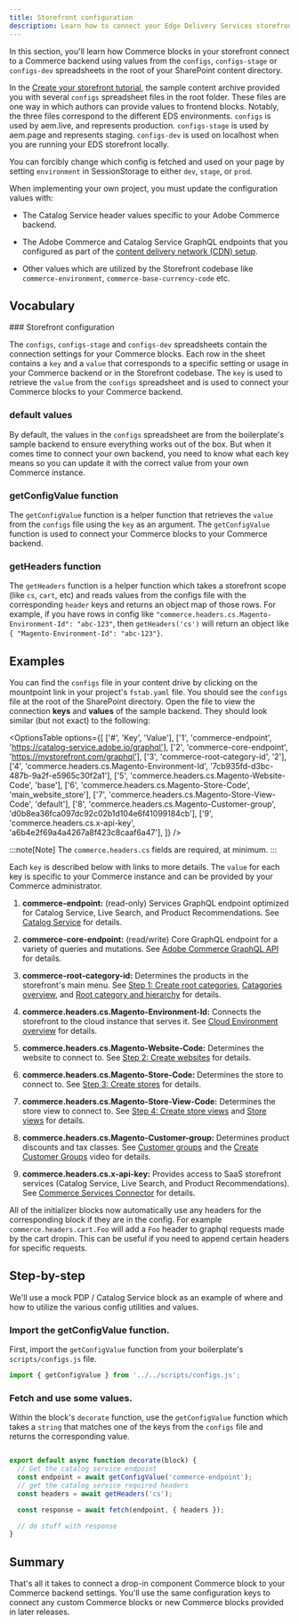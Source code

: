 ```yaml
---
title: Storefront configuration
description: Learn how to connect your Edge Delivery Services storefront to your Adobe Commerce backend.
---
```



In this section, you'll learn how Commerce blocks in your storefront connect to a Commerce backend using values from the `configs`, `configs-stage` or `configs-dev` spreadsheets in the root of your SharePoint content directory.

In the [Create your storefront tutorial](/get-started/), the sample content archive provided you with several `configs` spreadsheet files in the root folder. These files are one way in which authors can provide values to frontend blocks. Notably, the three files correspond to the different EDS environments. `configs` is used by aem.live, and represents production. `configs-stage` is used by aem.page and represents staging. `configs-dev` is used on localhost when you are running your EDS storefront locally.

You can forcibly change which config is fetched and used on your page by setting `environment` in SessionStorage to either `dev`, `stage`, or `prod`.

When implementing your own project, you must update the configuration values with:

- The Catalog Service header values specific to your Adobe Commerce backend.

- The Adobe Commerce and Catalog Service GraphQL endpoints that you configured as part of the [content delivery network (CDN) setup](/setup/content-delivery-network/).

- Other values which are utilized by the Storefront codebase like `commerce-environment`, `commerce-base-currency-code` etc.

## Vocabulary

<Vocabulary>
### Storefront configuration

The `configs`, `configs-stage` and `configs-dev` spreadsheets contain the connection settings for your Commerce blocks. Each row in the sheet contains a `key` and a `value` that corresponds to a specific setting or usage in your Commerce backend or in the Storefront codebase. The `key` is used to retrieve the `value` from the `configs` spreadsheet and is used to connect your Commerce blocks to your Commerce backend.

### default values

By default, the values in the `configs` spreadsheet are from the boilerplate's sample backend to ensure everything works out of the box. But when it comes time to connect your own backend, you need to know what each key means so you can update it with the correct value from your own Commerce instance.

### getConfigValue function

The `getConfigValue` function is a helper function that retrieves the `value` from the `configs` file using the `key` as an argument. The `getConfigValue` function is used to connect your Commerce blocks to your Commerce backend.

### getHeaders function

The `getHeaders` function is a helper function which takes a storefront scope (like `cs`, `cart`, etc) and reads values from the configs file with the corresponding `header` keys and returns an object map of those rows. For example, if you have rows in config like `"commerce.headers.cs.Magento-Environment-Id": "abc-123"`, then `getHeaders('cs')` will return an object like `{ "Magento-Environment-Id": "abc-123"}`.

</Vocabulary>

## Examples

You can find the `configs` file in your content drive by clicking on the mountpoint link in your project's `fstab.yaml` file. You should see the `configs` file at the root of the SharePoint directory. Open the file to view the connection **keys** and **values** of the sample backend. They should look similar (but not exact) to the following:

<OptionsTable
  options={[
    ['#', 'Key', 'Value'],
    ['1', 'commerce-endpoint', 'https://catalog-service.adobe.io/graphql'],
    ['2', 'commerce-core-endpoint', 'https://mystorefront.com/graphql'],
    ['3', 'commerce-root-category-id', '2'],
    ['4', 'commerce.headers.cs.Magento-Environment-Id', '7cb935fd-d3bc-487b-9a2f-e5965c30f2a1'],
    ['5', 'commerce.headers.cs.Magento-Website-Code', 'base'],
    ['6', 'commerce.headers.cs.Magento-Store-Code', 'main_website_store'],
    ['7', 'commerce.headers.cs.Magento-Store-View-Code', 'default'],
    ['8', 'commerce.headers.cs.Magento-Customer-group', 'd0b8ea36fca097dc92c02b1d104e6f41099184cb'],
    ['9', 'commerce.headers.cs.x-api-key', 'a6b4e2f69a4a4267a8f423c8caaf6a47'],
  ]}
/>

:::note[Note]
The `commerce.headers.cs` fields are required, at minimum.
:::

Each `key` is described below with links to more details. The `value` for each key is specific to your Commerce instance and can be provided by your Commerce administrator.

<Callouts>

1. **commerce-endpoint:** (read-only) Services GraphQL endpoint optimized for Catalog Service, Live Search, and Product Recommendations. See [Catalog Service](https://experienceleague.adobe.com/en/docs/commerce-merchant-services/catalog-service/guide-overview) for details.

1. **commerce-core-endpoint:** (read/write) Core GraphQL endpoint for a variety of queries and mutations. See [Adobe Commerce GraphQL API](https://developer.adobe.com/commerce/webapi/graphql/reference/) for details.

1. **commerce-root-category-id:** Determines the products in the storefront's main menu. See [Step 1: Create root categories](https://experienceleague.adobe.com/en/docs/commerce-operations/configuration-guide/multi-sites/ms-admin#step-1-create-root-categories), [Catagories overview](https://experienceleague.adobe.com/en/docs/commerce-admin/catalog/categories/categories), and [Root category and hierarchy](https://experienceleague.adobe.com/en/docs/commerce-admin/catalog/categories/category-root) for details.

1. **commerce.headers.cs.Magento-Environment-Id:** Connects the storefront to the cloud instance that serves it. See [Cloud Environment overview](https://experienceleague.adobe.com/en/docs/commerce-cloud-service/user-guide/project/overview#environment-overview) for details.

1. **commerce.headers.cs.Magento-Website-Code:** Determines the website to connect to. See [Step 2: Create websites](https://experienceleague.adobe.com/en/docs/commerce-operations/configuration-guide/multi-sites/ms-admin#step-2-create-websites) for details.

1. **commerce.headers.cs.Magento-Store-Code:** Determines the store to connect to. See [Step 3: Create stores](https://experienceleague.adobe.com/en/docs/commerce-operations/configuration-guide/multi-sites/ms-admin#step-3-create-stores) for details.

1. **commerce.headers.cs.Magento-Store-View-Code:** Determines the store view to connect to. See [Step 4: Create store views](https://experienceleague.adobe.com/en/docs/commerce-operations/configuration-guide/multi-sites/ms-admin#step-4-create-store-views) and [Store views](https://experienceleague.adobe.com/en/docs/commerce-admin/stores-sales/site-store/store-views) for details.

1. **commerce.headers.cs.Magento-Customer-group:** Determines product discounts and tax classes. See [Customer groups](https://experienceleague.adobe.com/en/docs/commerce-admin/customers/customer-groups) and the [Create Customer Groups](https://experienceleague.adobe.com/en/docs/commerce-learn/tutorials/customers/customer-groups) video for details.

1. **commerce.headers.cs.x-api-key:** Provides access to SaaS storefront services (Catalog Service, Live Search, and Product Recommendations). See [Commerce Services Connector](https://experienceleague.adobe.com/en/docs/commerce-merchant-services/user-guides/integration-services/saas) for details.

All of the initializer blocks now automatically use any headers for the corresponding block if they are in the config. For example `commerce.headers.cart.Foo` will add a `Foo` header to graphql requests made by the cart dropin. This can be useful if you need to append certain headers for specific requests.

</Callouts>

## Step-by-step

We'll use a mock PDP / Catalog Service block as an example of where and how to utilize the various config utilities and values.

<Tasks>

<Task>

### Import the getConfigValue function.

First, import the `getConfigValue` function from your boilerplate's `scripts/configs.js` file.

```javascript
import { getConfigValue } from '../../scripts/configs.js';
```

</Task>

<Task>

### Fetch and use some values.

Within the block's `decorate` function, use the `getConfigValue` function which takes a `string` that matches one of the keys from the `configs` file and returns the corresponding value.

```javascript

export default async function decorate(block) {
  // Get the catalog service endpoint
  const endpoint = await getConfigValue('commerce-endpoint');
  // get the catalog service required headers
  const headers = await getHeaders('cs');

  const response = await fetch(endpoint, { headers });

  // do stuff with response
}
```

</Task>

</Tasks>

## Summary

That's all it takes to connect a drop-in component Commerce block to your Commerce backend settings. You'll use the same configuration keys to connect any custom Commerce blocks or new Commerce blocks provided in later releases.
